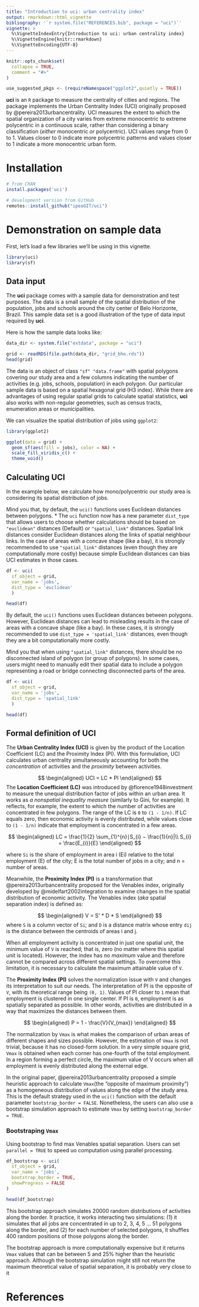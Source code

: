 ```yaml
---
title: "Introduction to uci: urban centrality index"
output: rmarkdown::html_vignette
bibliography: '`r system.file("REFERENCES.bib", package = "uci")`'
vignette: >
  %\VignetteIndexEntry{Introduction to uci: urban centrality index} 
  %\VignetteEngine{knitr::rmarkdown} 
  %\VignetteEncoding{UTF-8}
---
```


```r
knitr::opts_chunk$set(
  collapse = TRUE,
  comment = "#>"
)

use_suggested_pkgs <- (requireNamespace("ggplot2",quietly = TRUE))


```

**uci** is an `R` package to measure the centrality of cities and regions. The package implements the Urban Centrality Index (UCI) originally proposed by @pereira2013urbancentrality. UCI measures the extent to which the spatial organization of a city varies from extreme monocentric to extreme polycentric in a continuous scale, rather than considering a binary classification (*either* monocentric *or* polycentric). UCI values range from 0 to 1. Values closer to 0 indicate more polycentric patterns and values closer to 1 indicate a more monocentric urban form.


# Installation

```r
# from CRAN
install.packages('uci')

# development version from GitHub
remotes::install_github("ipeaGIT/uci")

```


# Demonstration on sample data

First, let's load a few libraries we'll be using in this vignette.

```r
library(uci)
library(sf)
```

## Data input

The **uci** package comes with a sample data for demonstration and test purposes. The data is a small sample of the spatial distribution of the population, jobs and schools around the city center of Belo Horizonte, Brazil. This sample data set is a good illustration of the type of data input required by **uci**.

Here is how the sample data looks like:

```r
data_dir <- system.file("extdata", package = "uci")

grid <- readRDS(file.path(data_dir, "grid_bho.rds"))
head(grid)
```
The data is an object of class `"sf" "data.frame"` with spatial polygons covering our study area and a few columns indicating the number of activities (e.g. jobs, schools, population) in each polygon. Our particular sample data is based on a spatial hexagonal grid (H3 index). While there are advantages of using regular spatial grids to calculate spatial statistics, **uci** also works with non-regular geometries, such as census tracts, enumeration areas or municipalities.

We can visualize the spatial distribution of jobs using `ggplot2`:

```r
library(ggplot2)

ggplot(data = grid) +
  geom_sf(aes(fill = jobs), color = NA) +
  scale_fill_viridis_c() +
  theme_void()

```



## Calculating UCI

In the example below, we calculate how mono/polycentric our study area is considering its spatial distribution of jobs.

Mind you that, by default, the `uci()` functions uses Euclidean distances between polygons.
  * The `uci` function now has a new parameter `dist_type` that allows users to choose  whether calculations should be based on `"euclidean"` distances (Default) or `"spatial_link"` distances. Spatial link distances consider Euclidean distances along the links of spatial neighbour links. In the case of areas with a concave shape (like a bay), it is strongly recommended to use `"spatial_link"` distances (even though they are computationally more costly) because simple Euclidean distances can bias UCI estimates in those cases.


```r
df <- uci(
  sf_object = grid,
  var_name = 'jobs', 
  dist_type = 'euclidean'
  )

head(df)
```
By default, the `uci()` functions uses Euclidean distances between polygons. However, Euclidean distances can lead to misleading results in the case of areas with a concave shape (like a bay). In these cases, it is strongly recommended to use `dist_type = 'spatial_link'` distances, even though they are a bit computationally more costly. 

Mind you that when using `"spatial_link"` distances, there should be no disconnected island of polygon (or group of polygons). In some cases, users might need to manually edit their spatial data to include a polygon representing a road or bridge connecting disconnected parts of the area.

```r
df <- uci(
  sf_object = grid,
  var_name = 'jobs', 
  dist_type = 'spatial_link'
  )

head(df)
```


## Formal definition of UCI

The **Urban Centrality Index (UCI)** is given by the product of the Location Coefficient (LC) and the Proximity Index (PI). With this formulation, UCI calculates urban centrality simultaneously accounting for both the *concentration* of activities and the *proximity* between activities.

$$
\begin{aligned}
UCI = LC  * PI
\end{aligned}
$$
The **Location Coefficient (LC)** was introduced by @florence1948investment to measure the unequal distribution factor of jobs within an urban area. It works as *a nonspatial inequality measure* (similarly to Gini, for example). It reflects, for example, the extent to which the number of activities are concentrated in few polygons. The range of the LC is `0` to `(1 - 1/n)`. If LC equals zero, then economic activity is evenly distributed, while values close to `(1 - 1/n)` indicate that employment is concentrated in a few areas.

$$
\begin{aligned}
LC = \frac{1}{2} \sum_{1}^{n}∣S_{i} − \frac{1}{n}​|\\  
S_{i} = \frac{E_{i}}{E}
\end{aligned}
$$

where `Si` is the share of employment in area i (Ei) relative to the total employment (E) of the city; E is the total number of jobs in a city; and n = number of areas.

Meanwhile, the **Proximity Index (PI)** is a transformation that @pereira2013urbancentrality proposed for the Venables index, originally developed by @midelfart2002integration to examine changes in the spatial distribution of economic activity. The Venables index (*aka* spatial separation index) is defined as:

$$
\begin{aligned}
V = S' * D * S  
\end{aligned}
$$
where `S` is a column vector of `Si`; and `D` is a distance matrix whose entry `dij` is the distance between the centroids of areas i and j.

When all employment activity is concentrated in just one spatial unit, the minimum value of `V` is reached; that is, zero (no matter where this spatial unit is located). However, the index has no *maximum* value and therefore cannot be compared across different spatial settings. To overcome this limitation, it is necessary to calculate the maximum attainable value of `V`.

The **Proximity Index (PI)** solves the normalization issue with `V` and changes its interpretation to suit our needs. The interpretation of PI is the opposite of `V`, with its theoretical range being `(0, 1)`. Values of PI closer to `1` mean that employment is clustered in one single center. If PI is `0`, employment is as spatially separated as possible. In other words, activities are distributed in a way that maximizes the distances between them.

$$
\begin{aligned}
P = 1 - \frac{V}{V_{max}}
\end{aligned}
$$

The normalization by `Vmax` is what makes the comparison of urban areas of different shapes and sizes possible. However, the estimation of `Vmax` is not trivial, because it has no closed-form solution. In a very simple square grid, `Vmax` is obtained when each corner has one-fourth of the total employment. In a region forming a perfect circle, the maximum value of V occurs when all employment is evenly distributed along the external edge.

In the original paper, @pereira2013urbancentrality proposed a simple heuristic approach to calculate `Vmax`(the "opposite of maximum proximity") as a homogeneous distribution of values along the edge of the study area. This is the default strategy used in the `uci()` function with the default parameter `bootstrap_border = FALSE`. Nonetheless, the users can also use a bootstrap simulation approach to estimate `Vmax` by setting `bootstrap_border = TRUE`.

### Bootstraping `Vmax`

Using bootstrap to find max Venables spatial separation. Users can set `parallel = TRUE` to speed uo computation using parallel processing.


```r
df_bootstrap <- uci(
  sf_object = grid,
  var_name = 'jobs',
  bootstrap_border = TRUE,
  showProgress = FALSE
)

head(df_bootstrap)
```

This bootstrap approach simulates 20000 random distributions of activities along the border. It practice, it works interacting two simulations: (1) it simulates that all jobs are concentrated in up to 2, 3, 4, 5 ... 51 polygons along the border, and (2) for each number of selected polygons, it shuffles 400 random positions of those polygons along the border.

The bootstrap approach is more computationally expensive but it returns `Vmax` values that can be between 5 and 25% higher than the heuristic approach. Although the bootstrap simulation might still not return the maximum theoretical value of spatial separation, it is probably very close to it


# References
